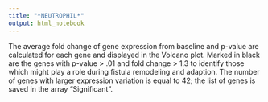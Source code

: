 ```yaml
---
title: "*NEUTROPHIL*"
output: html_notebook
---
```


The average fold change of gene expression from baseline and p-value are calculated for each gene and displayed in the Volcano plot. Marked in black are the genes with p-value > .01 and fold change > 1.3 to identify those which might play a role during fistula remodeling and adaption.
The number of genes with larger expression variation is equal to 42; the list of genes is saved in the array "Significant".
